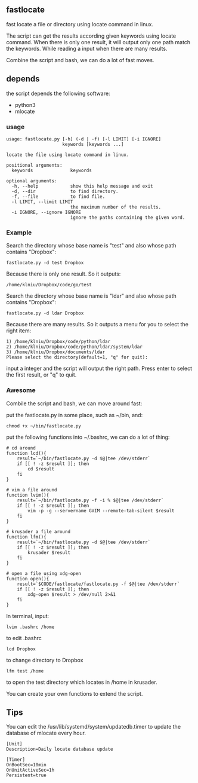 == fastlocate ==
fast locate a file or directory using locate command in linux.

The script can get the results according given keywords using locate command. When there is only one result, it will output only one path match the keywords. While reading a input when there are many results.

Combine the script and bash, we can do a lot of fast moves.

== depends ==
the script depends the following software:
* python3
* mlocate

=== usage ===
<pre>
usage: fastlocate.py [-h] (-d | -f) [-l LIMIT] [-i IGNORE]
                     keywords [keywords ...]

locate the file using locate command in linux.

positional arguments:
  keywords              keywords

optional arguments:
  -h, --help            show this help message and exit
  -d, --dir             to find directory.
  -f, --file            to find file.
  -l LIMIT, --limit LIMIT
                        the maximum number of the results.
  -i IGNORE, --ignore IGNORE
                        ignore the paths containing the given word.
</pre>

=== Example ===
Search the directory whose base name is "test" and also whose path contains "Dropbox":
<pre>fastlocate.py -d test Dropbox</pre>

Because there is only one result. So it outputs:
<pre>/home/klniu/Dropbox/code/go/test</pre>

Search the directory whose base name is "ldar" and also whose path contains "Dropbox":
<pre>fastlocate.py -d ldar Dropbox</pre>

Because there are many results. So it outputs a menu for you to select the right item:
<pre>
1) /home/klniu/Dropbox/code/python/ldar
2) /home/klniu/Dropbox/code/python/ldar/system/ldar
3) /home/klniu/Dropbox/documents/ldar
Please select the directory(default=1, "q" for quit):
</pre>
input a integer and the script will output the right path. Press enter to select the first result, or "q" to quit.

=== Awesome ===
Combile the script and bash, we can move around fast:

put the fastlocate.py in some place, such as ~/bin, and:
<pre>chmod +x ~/bin/fastlocate.py</pre>

put the following functions into ~/.bashrc, we can do a lot of thing:
<pre>
# cd around 
function lcd(){
    result=`~/bin/fastlocate.py -d $@|tee /dev/stderr`
    if [[ ! -z $result ]]; then
        cd $result
    fi
}

# vim a file around
function lvim(){
    result=`~/bin/fastlocate.py -f -i % $@|tee /dev/stderr`
    if [[ ! -z $result ]]; then
        vim -p -g --servername GVIM --remote-tab-silent $result
    fi
}

# krusader a file around
function lfm(){
    result=`~/bin/fastlocate.py -d $@|tee /dev/stderr`
    if [[ ! -z $result ]]; then
        krusader $result
    fi
}

# open a file using xdg-open
function open(){
    result=`$CODE/fastlocate/fastlocate.py -f $@|tee /dev/stderr`
    if [[ ! -z $result ]]; then
        xdg-open $result > /dev/null 2>&1 
    fi
}

</pre>

In terminal, input:
<pre>lvim .bashrc /home</pre>
to edit .bashrc

<pre>lcd Dropbox</pre>
to change directory to Dropbox


<pre>lfm test /home</pre>
to open the test directory which locates in /home in krusader.

You can create your own functions to extend the script.

== Tips ==
You can edit the /usr/lib/systemd/system/updatedb.timer to update the database of mlocate every hour.

<pre>
[Unit]
Description=Daily locate database update

[Timer]
OnBootSec=10min
OnUnitActiveSec=1h
Persistent=true
</pre>
